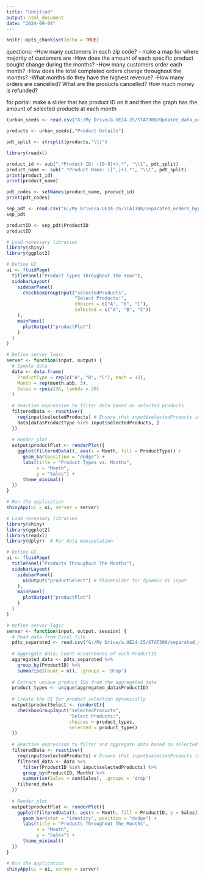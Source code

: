 ---
title: "Untitled"
output: html_document
date: "2024-09-04"
---

```{r setup, include=FALSE}
knitr::opts_chunk$set(echo = TRUE)
```

questions: 
-How many customers in each zip code? 
  - make a map for where majority of customers are
-How does the amount of each specific product bought change during the months? 
-How many customers order each month?
-How does the total completed orders change throughout the months? 
-What months do they have the highest revenue? 
-How many orders are cancelled? What are the products cancelled? How much money is refunded?


for portal:
make a slider that has product ID on it and then the graph has the amount of selected products at each month


```{r}
(urban_seeds <- read.csv("G:/My Drive/a.UE24-25/STAT300/Updated_data_orders_2024_08_14.csv"))
```



```{r}
products <- urban_seeds[,"Product.Details"]

```


```{r}
pdt_split <- strsplit(products,"\\|")

```

```{r}

library(readxl)
```

```{r}
product_id <- sub(".*Product ID: ([0-9]+).*", "\\1", pdt_split)
product_name <- sub(".*Product Name: ([^,]+).*", "\\1", pdt_split)
print(product_id)
print(product_name)
```


```{r}
pdt_codes <- setNames(product_name, product_id)
print(pdt_codes)
```


```{r}
sep_pdt <- read.csv("G:/My Drive/a.UE24-25/STAT300/separated_orders_byproduct.csv")
sep_pdt

productID <- sep_pdt$ProductID
productID

```


```{r}
# Load necessary libraries
library(shiny)
library(ggplot2)

# Define UI
ui <- fluidPage(
  titlePanel("Product Types Throughout The Year"),
  sidebarLayout(
    sidebarPanel(
      checkboxGroupInput("selectedProducts", 
                         "Select Products:", 
                         choices = c("A", "B", "C"), 
                         selected = c("A", "B", "C"))
    ),
    mainPanel(
      plotOutput("productPlot")
    )
  )
)

# Define server logic
server <- function(input, output) {
  # Sample data
  data <- data.frame(
    ProductType = rep(c("A", "B", "C"), each = 12),
    Month = rep(month.abb, 3),
    Sales = rpois(36, lambda = 20)
  )
  
  # Reactive expression to filter data based on selected products
  filteredData <- reactive({
    req(input$selectedProducts) # Ensure that input$selectedProducts is available
    data[data$ProductType %in% input$selectedProducts, ]
  })
  
  # Render plot
  output$productPlot <- renderPlot({
    ggplot(filteredData(), aes(x = Month, fill = ProductType)) +
      geom_bar(position = "dodge") +
      labs(title = "Product Types vs. Months",
           x = "Month",
           y = "Sales") +
      theme_minimal()
  })
}

# Run the application
shinyApp(ui = ui, server = server)


```



```{r}
# Load necessary libraries
library(shiny)
library(ggplot2)
library(readxl)
library(dplyr)  # For data manipulation

# Define UI
ui <- fluidPage(
  titlePanel("Products Throughout The Months"),
  sidebarLayout(
    sidebarPanel(
      uiOutput("productSelect") # Placeholder for dynamic UI input
    ),
    mainPanel(
      plotOutput("productPlot")
    )
  )
)

# Define server logic
server <- function(input, output, session) {
  # Read data from Excel file
  pdts_separated <- read.csv("G:/My Drive/a.UE24-25/STAT300/separated_orders_byproduct.csv")
  
  # Aggregate data: Count occurrences of each ProductID
  aggregated_data <- pdts_separated %>%
    group_by(ProductID) %>%
    summarise(Count = n(), .groups = 'drop')
  
  # Extract unique product IDs from the aggregated data
  product_types <- unique(aggregated_data$ProductID)
  
  # Create the UI for product selection dynamically
  output$productSelect <- renderUI({
    checkboxGroupInput("selectedProducts", 
                       "Select Products:", 
                       choices = product_types, 
                       selected = product_types)
  })
  
  # Reactive expression to filter and aggregate data based on selected products
  filteredData <- reactive({
    req(input$selectedProducts) # Ensure that input$selectedProducts is available
    filtered_data <- data %>% 
      filter(ProductID %in% input$selectedProducts) %>%
      group_by(ProductID, Month) %>%
      summarise(Sales = sum(Sales), .groups = 'drop')
    filtered_data
  })
  
  # Render plot
  output$productPlot <- renderPlot({
    ggplot(filteredData(), aes(x = Month, fill = ProductID, y = Sales)) +
      geom_bar(stat = "identity", position = "dodge") +
      labs(title = "Products Throughout The Months",
           x = "Month",
           y = "Sales") +
      theme_minimal()
  })
}

# Run the application
shinyApp(ui = ui, server = server)

```


```{r}


```


```{r}


```


